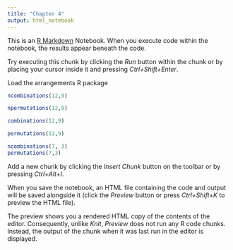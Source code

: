 ```yaml
---
title: "Chapter 4"
output: html_notebook
---
```


This is an [R Markdown](http://rmarkdown.rstudio.com) Notebook. When you execute code within the notebook, the results appear beneath the code. 

Try executing this chunk by clicking the *Run* button within the chunk or by placing your cursor inside it and pressing *Ctrl+Shift+Enter*. 


Load the arrangements R package

```r
ncombinations(12,9)

npermutations(12,9)
```

```r
combinations(12,9)
```

```r
permutations(12,9)
```




```r
ncombinations(7, 3)
permutations(7,3)
```





Add a new chunk by clicking the *Insert Chunk* button on the toolbar or by pressing *Ctrl+Alt+I*.

When you save the notebook, an HTML file containing the code and output will be saved alongside it (click the *Preview* button or press *Ctrl+Shift+K* to preview the HTML file).

The preview shows you a rendered HTML copy of the contents of the editor. Consequently, unlike *Knit*, *Preview* does not run any R code chunks. Instead, the output of the chunk when it was last run in the editor is displayed.
